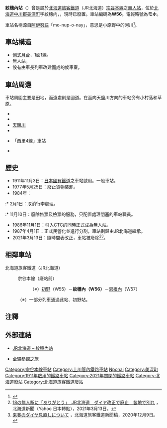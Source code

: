 {{noteTA
|T=zh-tw:紋穗內車站;zh-hk:紋穗內站;zh-cn:纹穗内站;
|1=zh-tw:紋穗內車站;zh-hk:紋穗內站;zh-cn:纹穗内站;
|2=zh-tw:初野車站;zh-hk:初野站;zh-cn:初野站;
|3=zh-tw:恩根內車站;zh-hk:恩根內站;zh-cn:恩根内站;
}}

{{日本車站資訊
|公司色 = #ccc
|文字色 = #000
|圖片=Momponai-Station-waiting room.jpg
|圖片說明=站房
|站名 = 紋穗內站
|日文原名 = 紋穂内
|平假名 = もんぽない
|羅馬拼音 = Momponai
|前一站 = W55 [[初野站|初野]]
|前一站距離 =3.1 
|後一站距離 = 7.1
|後一站 = [[恩根內站|恩根內]] W57
|電報略號 = モホ
|車站編號 = {{車站編號c|brown|W56}}
|停站路線數 =
|所屬公司 = [[File:JR_logo_(hokkaido).svg|23px]][[北海道旅客鐵道|北海道旅客鐵道]]（JR北海道）
|所屬路線 = {{Color|#954a35|■}}[[宗谷本線|宗谷本線]]
|距離 = 105.0
|起點站 = [[旭川站|旭川]]
|所在地 = [[北海道|北海道]][[中川郡_(上川綜合振興局)|中川郡]][[美深町|美深町]]字紋穂内
|車站構造 = [[地面車站|地面車站]]
|月台配置 = 1面1線
|啟用年月日 = 1911年11月3日
|廢站年月日 = 2021年3月13日
|上下車人次 = 
|統計年度 = 
|備註 = 無人站
}}

'''紋穗內站'''（{{jpn|j=紋穂内駅|hg=もんぽないえき|rm=Momponai eki|f=y}}）曾是屬於[[北海道旅客鐵道|北海道旅客鐵道]]（JR北海道）[[宗谷本線|宗谷本線]]之[[無人站|無人站]]，位於[[北海道|北海道]][[中川郡_(上川綜合振興局)|中川郡]][[美深町|美深町]]字紋穂内，，現時已廢置。車站編碼為'''W56'''。電報略號為'''モホ'''。

車站名稱源自[[阿伊努語|阿伊努語]]「mo-nup-o-nay」，意思是小原野中的河川<ref>{{Cite web|url=http://www.pref.hokkaido.lg.jp/ks/ass/grp/131140P.pdf|title=アイヌ語地名リスト|accessdate=2017-08-17|author=北海道庁|date=|publisher=北海道庁|archive-date=2018-05-13|archive-url=https://web.archive.org/web/20180513002552/http://www.pref.hokkaido.lg.jp/ks/ass/grp/131140P.pdf|dead-url=no}}</ref>。

==車站構造==
*[[側式月台|側式月台]]，1面1線。
*無人站。
*設有由車長列車改建而成的候車室。

==車站周邊==
車站周圍主要是田地，而遠處則是國道。在面向天鹽川方向的車站旁有小村落和草原。
*{{Link-ja|國道40號|国道40号}}
*{{Link-ja|北海道道445号紋穂内停車場線|北海道道445號紋穗內停車場線}}
*[[天鹽川|天鹽川]]
*{{Link-ja|美深路邊站|道の駅びふか}}
*{{Link-ja|名士巴士|名士バス}}「西里4線」車站
*{{Link-ja|美深溫泉|びふか温泉}}

==歷史==
* 1911年11月3日：[[日本國有鐵道|日本國有鐵道]]之車站啟用。一般車站。
* 1977年5月25日：廢止貨物裝卸。
* 1984年：
:* 2月1日：取消行李處理。
:* 11月10日：廢除售票及檢票的服務，只配置處理閉塞的車站職員。
* 1986年11月1日：引入[[調度集中系統|CTC]]的同時正式成為無人站。
* 1987年4月1日：正式民營化並進行分割，車站劃歸由JR北海道繼承。
* 2021年3月13日：隨時間表改正，車站被廢除<ref>[https://news.yahoo.co.jp/articles/a4b00027899e108f38ec73748926800163e30457 18の無人駅に「ありがとう」　JR北海道　ダイヤ改正で廃止　各地で別れ] {{Wayback|url=https://news.yahoo.co.jp/articles/a4b00027899e108f38ec73748926800163e30457 |date=20210410003232 }}，北海道新聞（Yahoo 日本轉貼），2021年3月13日。</ref><ref>[https://www.jrhokkaido.co.jp/CM/Info/press/pdf/20201209_KO_kaisei.pdf	来春のダイヤ見直しについて] {{Wayback|url=https://www.jrhokkaido.co.jp/CM/Info/press/pdf/20201209_KO_kaisei.pdf |date=20201209060401 }}，北海道旅客鐵道新聞稿，2020年12月9日。</ref>。

== 相鄰車站 ==
; 北海道旅客鐵道（JR北海道）
: {{Color|#954a35|■}}宗谷本線（廢站前）
:: （※）[[初野站|初野]]（W55）－'''紋穗內（W56）'''－[[恩根內站|恩根內]]（W57）
:（※）一部分列車通過此站、初野站。

== 注釋 ==
{{reflist}}

== 外部連結 ==
* {{ja}}[http://www.jrhokkaido.co.jp/network/station/station.html#4487 JR北海道 – 紋穗內站] {{Wayback|url=http://www.jrhokkaido.co.jp/network/station/station.html#4487 |date=20190202042725 }}
* {{ja}}[http://www.tsuchibuta.com/jr-hokkaido/souyaline/30monponai/30monponai.htm 全驛參觀之旅] {{Wayback|url=http://www.tsuchibuta.com/jr-hokkaido/souyaline/30monponai/30monponai.htm |date=20190724103136 }}

{{宗谷本線}}
{{DEFAULTSORT:Momponai}}
[[Category:宗谷本線車站|Category:宗谷本線車站]]
[[Category:上川管內鐵路車站|Category:上川管內鐵路車站]]
[[Category:日本鐵路車站_Mo|Nponai]]
[[Category:美深町|Category:美深町]]
[[Category:1911年啟用的鐵路車站|Category:1911年啟用的鐵路車站]]
[[Category:2021年關閉的鐵路車站|Category:2021年關閉的鐵路車站]]
[[Category:北海道廢站|Category:北海道廢站]]
[[Category:北海道旅客鐵道廢站|Category:北海道旅客鐵道廢站]]